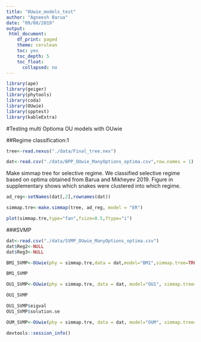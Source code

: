 ```yaml
---
title: "OUwie_models_test"
author: "Agneesh Barua"
date: "09/08/2019"
output: 
 html_document:
    df_print: paged
    theme: cerulean
    toc: yes
    toc_depth: 5
    toc_float:
      collapsed: no
---
```


```r
library(ape)
library(geiger)
library(phytools)
library(coda)
library(OUwie)
library(spptest)
library(kableExtra)
```

#Testing multi Optioma OU models with OUwie

##Regime classification:1


```r
tree<-read.nexus("./data/Final_tree.nex")

dat<-read.csv("./data/BPP_OUwie_ManyOptions_optima.csv",row.names = 1)
```


Make simmap tree for selective regime. We classified selective regime based on optima obtained from Barua and Mikheyev 2019. Figure in supplementary shows which snakes were clustered into which regime.
```r
ad_reg<-setNames(dat[,2],rownames(dat))

simmap.tre<-make.simmap(tree, ad_reg, model = "ER")

plot(simmap.tre,type="fan",fsize=0.5,ftype="i")
```


###SVMP

```r
dat<-read.csv("./data/SVMP_OUwie_ManyOptions_optima.csv")
dat$Reg2<-NULL
dat$Reg3<-NULL
```

```r
BM1_SVMP<-OUwie(phy = simmap.tre,data = dat,model="BM1",simmap.tree=TRUE,diagn = T)
```

```r
BM1_SVMP
```

```r
OU1_SVMP<-OUwie(phy = simmap.tre, data = dat, model="OU1", simmap.tree=T,diagn = T)
```

```r
OU1_SVMP
```

```r
OU1_SVMP$eigval
OU1_SVMP$solution.se
```

```r
OUM_SVMP<-OUwie(phy = simmap.tre, data = dat, model="OUM", simmap.tree=T,diagn = T)
```

```r
devtools::session_info()
```
